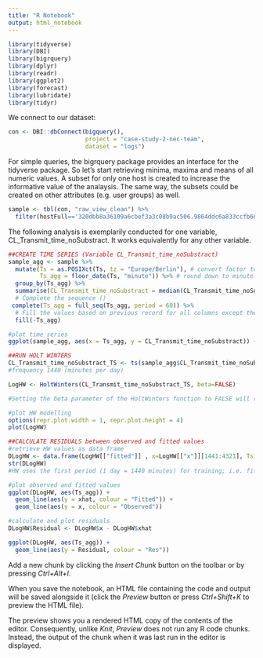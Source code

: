 ```yaml
---
title: "R Notebook"
output: html_notebook
---
```


```r
library(tidyverse)
library(DBI)
library(bigrquery)
library(dplyr)
library(readr)
library(ggplot2)
library(forecast)
library(lubridate)
library(tidyr) 
```

We connect to our dataset:
```r
con <- DBI::dbConnect(bigquery(), 
                      project = "case-study-2-nec-team",
                      dataset = "logs")
```

For simple queries, the bigrquery package provides an interface for the tidyverse package. So let's start retrieving minima, maxima and means of all numeric values. A subset for only one host is created to increase the informative value of the analaysis. The same way, the subsets could be created on other attributes (e.g. user groups) as well.

```r
sample <- tbl(con, "raw_view_clean") %>% 
  filter(hostFull=='320dbb8a36109a6cbef3a3c08b9ac506.9864ddc6a833ccfb66b96fed1567a019')%>% collect()
```

The following analysis is exemplarily conducted for one variable, CL_Transmit_time_noSubstract. It works equivalently for any other variable. 

```r
##CREATE TIME SERIES (Variable CL_Transmit_time_noSubstract)
sample_agg <- sample %>% 
  mutate(Ts = as.POSIXct(Ts, tz = "Europe/Berlin"), # convert factor to time
         Ts_agg = floor_date(Ts, "minute")) %>% # round down to minute
  group_by(Ts_agg) %>% 
  summarise(CL_Transmit_time_noSubstract = median(CL_Transmit_time_noSubstract)) %>% 
  # Complete the sequence ()
 complete(Ts_agg = full_seq(Ts_agg, period = 60)) %>% 
  # Fill the values based on previous record for all columns except the time column
  fill(-Ts_agg)

#plot time series
ggplot(sample_agg, aes(x = Ts_agg, y = CL_Transmit_time_noSubstract)) + geom_line()  +labs(x = "Time", y = "CL_Transmit_time_noSubstract")
```

```r
##RUN HOLT WINTERS
CL_Transmit_time_noSubstract_TS <- ts(sample_agg$CL_Transmit_time_noSubstract, frequency = 1440)
#frequency 1440 (minutes per day) 

LogHW <- HoltWinters(CL_Transmit_time_noSubstract_TS, beta=FALSE) 

#Setting the beta parameter of the HoltWinters function to FALSE will result in a model with exponential smoothing suppressing the trend element

#plot HW modelling
options(repr.plot.width = 1, repr.plot.height = 4)
plot(LogHW)
```

```r
##CALCULATE RESIDUALS between observed and fitted values
#retrieve HW values as data frame
DLogHW <- data.frame(LogHW[["fitted"]] , x=LogHW[["x"]][1441:4321], Ts_agg=sample_agg$Ts_agg[1441:4321])
str(DLogHW)
#HW uses the first period (1 day = 1440 minutes) for training; i.e. fitted values are only available for periods 2 and 3 (minutes [1441:4321])

#plot observed and fitted values
ggplot(DLogHW, aes(Ts_agg)) + 
  geom_line(aes(y = xhat, colour = "Fitted")) + 
  geom_line(aes(y = x, colour = "Observed"))

#calculate and plot residuals
DLogHW$Residual <- DLogHW$x - DLogHW$xhat

ggplot(DLogHW, aes(Ts_agg)) + 
  geom_line(aes(y = Residual, colour = "Res"))
```




Add a new chunk by clicking the *Insert Chunk* button on the toolbar or by pressing *Ctrl+Alt+I*.

When you save the notebook, an HTML file containing the code and output will be saved alongside it (click the *Preview* button or press *Ctrl+Shift+K* to preview the HTML file).

The preview shows you a rendered HTML copy of the contents of the editor. Consequently, unlike *Knit*, *Preview* does not run any R code chunks. Instead, the output of the chunk when it was last run in the editor is displayed.
